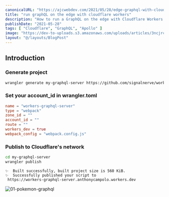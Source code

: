 ```yaml
---
canonicalURL: "https://ajcwebdev.com/2021/05/28/edge-graphql-with-cloudflare-workers/"
title: "run graphQL on the edge with cloudflare workers"
description: "How to run a GraphQL on the edge with Cloudflare Workers."
publishDate: "2021-05-28"
tags: [ "Cloudflare", "GraphQL", "Apollo" ]
image: "https://dev-to-uploads.s3.amazonaws.com/uploads/articles/3ncjrcfgmnx1qgdsr50h.png"
layout: "@/layouts/BlogPost"
---
```


## Introduction

### Generate project

```bash
wrangler generate my-graphql-server https://github.com/signalnerve/workers-graphql-server
```

### Set your account_id in wrangler.toml

```toml
name = "workers-graphql-server"
type = "webpack"
zone_id = ""
account_id = ""
route = ""
workers_dev = true
webpack_config = "webpack.config.js"
```

### Publish to Cloudflare's network

```bash
cd my-graphql-server
wrangler publish
```

```
✨  Built successfully, built project size is 560 KiB.
✨  Successfully published your script to
 https://workers-graphql-server.anthonycampolo.workers.dev
```

![01-pokemon-graphql](https://dev-to-uploads.s3.amazonaws.com/uploads/articles/mxhczudxzft7uek4ft3d.png)
